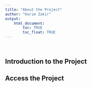 ```yaml
---
title: "About the Project"
author: "Karim Zakir"
output: 
    html_document:
        toc: TRUE
        toc_float: TRUE
---
```

<br>

## Introduction to the Project

## Access the Project